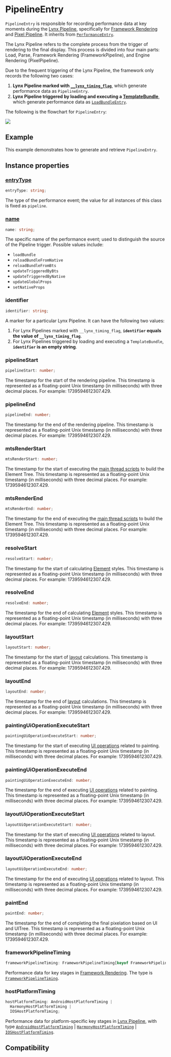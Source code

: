 
# PipelineEntry

`PipelineEntry` is responsible for recording performance data at key moments during the [Lynx Pipeline](/guide/spec#lynx-pipeline), specifically for [Framework Rendering](/guide/spec#framework-rendering) and [Pixel Pipeline](/guide/spec#pixel-pipeline). It inherits from [`PerformanceEntry`](../performance-entry).

The Lynx Pipeline refers to the complete process from the trigger of rendering to the final display. This process is divided into four main parts: Load, Parse, Framework Rendering (FrameworkPipeline), and Engine Rendering (PixelPipeline).

Due to the frequent triggering of the Lynx Pipeline, the framework only records the following two cases:

1. **Lynx Pipeline marked with [`__lynx_timing_flag`](/guide/performance/monitor-performance/timing-flag)**, which generate performance data as `PipelineEntry`.
2. **Lynx Pipeline triggered by loading and executing a [TemplateBundle](/api/lynx-native-api/template-bundle)**, which generate performance data as [`LoadBundleEntry`](/api/lynx-api/performance-api/performance-entry/load-bundle-entry).

The following is the flowchart for `PipelineEntry`:

<img src="https://lf-lynx.tiktok-cdns.com/obj/lynx-artifacts-oss-sg/lynx-website/assets/doc/pipeline-entry.png" />

## Example

This example demonstrates how to generate and retrieve `PipelineEntry`.


<Go
  example="performance-api"
  defaultFile="src/pipeline-entry/index.tsx"
  defaultEntryFile="dist/pipeline-entry.lynx.bundle"
  img="https://lf-lynx.tiktok-cdns.com/obj/lynx-artifacts-oss-sg/plugin/static/exmaple-pipeline-entry-new.png"
  entry="src/pipeline-entry"
  highlight="{11-21,34}"
/>

## Instance properties

### [entryType](/api/lynx-api/performance-api/performance-entry#entryType)

```ts
entryType: string;
```

The type of the performance event; the value for all instances of this class is fixed as `pipeline`.

### [name](/api/lynx-api/performance-api/performance-entry#name)

```ts
name: string;
```

The specific name of the performance event; used to distinguish the source of the Pipeline trigger. Possible values include:

- `loadBundle`
- `reloadBundleFromNative`
- `reloadBundleFromBts`
- `updateTriggeredByBts`
- `updateTriggeredByNative`
- `updateGlobalProps`
- `setNativeProps`

### identifier

```ts
identifier: string;
```

A marker for a particular Lynx Pipeline. It can have the following two values:

1. For Lynx Pipelines marked with `__lynx_timing_flag`, **`identifier` equals the value of `__lynx_timing_flag`**.
2. For Lynx Pipelines triggered by loading and executing a `TemplateBundle`, **`identifier` is an empty string**.

### pipelineStart

```ts
pipelineStart: number;
```

The timestamp for the start of the rendering pipeline. This timestamp is represented as a floating-point Unix timestamp (in milliseconds) with three decimal places. For example: 1739594612307.429.

### pipelineEnd

```ts
pipelineEnd: number;
```

The timestamp for the end of the rendering pipeline. This timestamp is represented as a floating-point Unix timestamp (in milliseconds) with three decimal places. For example: 1739594612307.429.

### mtsRenderStart

```ts
mtsRenderStart: number;
```

The timestamp for the start of executing the [main thread scripts](/guide/spec#main-thread-script-or-mts) to build the Element Tree. This timestamp is represented as a floating-point Unix timestamp (in milliseconds) with three decimal places. For example: 1739594612307.429.

### mtsRenderEnd

```ts
mtsRenderEnd: number;
```

The timestamp for the end of executing the [main thread scripts](/guide/spec#main-thread-script-or-mts) to build the Element Tree. This timestamp is represented as a floating-point Unix timestamp (in milliseconds) with three decimal places. For example: 1739594612307.429.

### resolveStart

```ts
resolveStart: number;
```

The timestamp for the start of calculating [Element](/guide/spec#element) styles. This timestamp is represented as a floating-point Unix timestamp (in milliseconds) with three decimal places. For example: 1739594612307.429.

### resolveEnd

```ts
resolveEnd: number;
```

The timestamp for the end of calculating [Element](/guide/spec#element) styles. This timestamp is represented as a floating-point Unix timestamp (in milliseconds) with three decimal places. For example: 1739594612307.429.

### layoutStart

```ts
layoutStart: number;
```

The timestamp for the start of [layout](/guide/spec#layout) calculations. This timestamp is represented as a floating-point Unix timestamp (in milliseconds) with three decimal places. For example: 1739594612307.429.

### layoutEnd

```ts
layoutEnd: number;
```

The timestamp for the end of [layout](/guide/spec#layout) calculations. This timestamp is represented as a floating-point Unix timestamp (in milliseconds) with three decimal places. For example: 1739594612307.429.

### paintingUiOperationExecuteStart

```ts
paintingUiOperationExecuteStart: number;
```

The timestamp for the start of executing [UI operations](/guide/spec#ui-op) related to painting. This timestamp is represented as a floating-point Unix timestamp (in milliseconds) with three decimal places. For example: 1739594612307.429.

### paintingUiOperationExecuteEnd

```ts
paintingUiOperationExecuteEnd: number;
```

The timestamp for the end of executing [UI operations](/guide/spec#ui-op) related to painting. This timestamp is represented as a floating-point Unix timestamp (in milliseconds) with three decimal places. For example: 1739594612307.429.

### layoutUiOperationExecuteStart

```ts
layoutUiOperationExecuteStart: number;
```

The timestamp for the start of executing [UI operations](/guide/spec#ui-op) related to layout. This timestamp is represented as a floating-point Unix timestamp (in milliseconds) with three decimal places. For example: 1739594612307.429.

### layoutUiOperationExecuteEnd

```ts
layoutUiOperationExecuteEnd: number;
```

The timestamp for the end of executing [UI operations](/guide/spec#ui-op) related to layout. This timestamp is represented as a floating-point Unix timestamp (in milliseconds) with three decimal places. For example: 1739594612307.429.

### paintEnd

```ts
paintEnd: number;
```

The timestamp for the end of completing the final pixelation based on UI and UITree. This timestamp is represented as a floating-point Unix timestamp (in milliseconds) with three decimal places. For example: 1739594612307.429.

### frameworkPipelineTiming

```ts
frameworkPipelineTiming: FrameworkPipelineTiming[keyof FrameworkPipelineTiming];
```

Performance data for key stages in [Framework Rendering](/guide/spec#framework-rendering). The type is [`FrameworkPipelineTiming`](/api/lynx-api/performance-api/framework-pipeline-timing).

### hostPlatformTiming

```ts
hostPlatformTiming: AndroidHostPlatformTiming |
  HarmonyHostPlatformTiming |
  IOSHostPlatformTiming;
```

Performance data for platform-specific key stages in [Lynx Pipeline](/guide/spec#lynx-pipeline), with type [`AndroidHostPlatformTiming`](/api/lynx-api/performance-api/host-platform-timing/android-host-platform-timing) | [`HarmonyHostPlatformTiming`](/api/lynx-api/performance-api/host-platform-timing/harmony-host-platform-timing) | [`IOSHostPlatformTiming`](/api/lynx-api/performance-api/host-platform-timing/ios-host-platform-timing).

## Compatibility


<LegacyCompatTable metadata="lynx-api/performance-api/performance-entry/pipeline-entry" />
